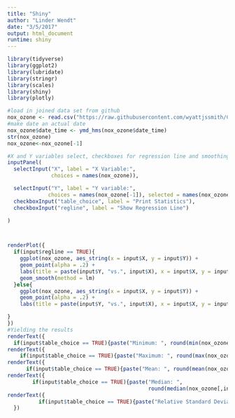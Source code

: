 ```yaml
---
title: "Shiny"
author: "Linder Wendt"
date: "3/5/2017"
output: html_document
runtime: shiny
---
```

```r
library(tidyverse)
library(ggplot2)
library(lubridate)
library(stringr)
library(scales)
library(shiny)
library(plotly)
```

```r
#load in joined data set from github
nox_ozone <- read.csv("https://raw.githubusercontent.com/wyattjssmith/CMSC205-Project/master/Joined%20NOx%20and%20Ozone%20file.csv?token=AX51vw3i0vr_GVrpbtGF4PBoDul1Wo9Aks5Yxf5nwA%3D%3D")
#make date an actual date
nox_ozone$date_time <- ymd_hms(nox_ozone$date_time)
str(nox_ozone)
nox_ozone<-nox_ozone[-1]
```

```r
#X and Y variables select, checkboxes for regression line and smoothing curve, boxcar averages output table with summary stats (min, max range, mean, median)
inputPanel(
  selectInput("X", label = "X Variable:",
              choices = names(nox_ozone)),

  selectInput("Y", label = "Y variable:",
             choices = names(nox_ozone[-1]), selected = names(nox_ozone[9])),
  checkboxInput("table_choice", label = "Print Statistics"),
  checkboxInput("regline", label = "Show Regression Line")

)



renderPlot({
  if(input$regline == TRUE){
    ggplot(nox_ozone, aes_string(x = input$X, y = input$Y)) +
    geom_point(alpha = .2) +
    labs(title = paste(input$Y, "vs.", input$X), x = input$X, y = input$Y) +
    geom_smooth(method = lm)
  }else{
    ggplot(nox_ozone, aes_string(x = input$X, y = input$Y)) +
    geom_point(alpha = .2) +
    labs(title = paste(input$Y, "vs.", input$X), x = input$X, y = input$Y)

}
})
#Yielding the results
renderText({
  if(input$table_choice == TRUE){paste("Minimum: ", round(min(nox_ozone[,input$Y]), digits = 3))}})
renderText({
    if(input$table_choice == TRUE){paste("Maximum: ", round(max(nox_ozone[,input$Y]), digits = 3))}})
renderText({
      if(input$table_choice == TRUE){paste("Mean: ", round(mean(nox_ozone[,input$Y]), digits = 3))}})
renderText({
        if(input$table_choice == TRUE){paste("Median: ",
                                             round(median(nox_ozone[,input$Y]), digits = 3))}})
renderText({
          if(input$table_choice == TRUE){paste("Relative Standard Deviation: ", round(((sd(nox_ozone[,input$Y]))/(mean(nox_ozone[,input$Y])))*100, digits = 3))}
  })


    


  

```

